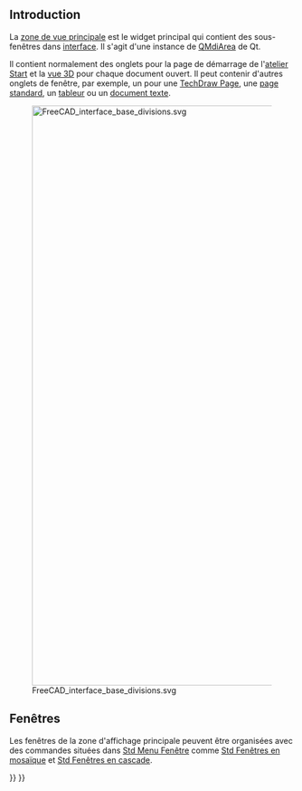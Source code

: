 <languages/>

== Introduction ==

La [[Main_view_area/fr|zone de vue principale]] est le widget principal qui contient des sous-fenêtres dans [[interface/fr|interface]]. Il s'agit d'une instance de [https://doc.qt.io/qt-5/qmdiarea.html QMdiArea] de Qt.

Il contient normalement des onglets pour la page de démarrage de l'[[Start_Workbench/fr|atelier Start]] et la [[3D_view/fr|vue 3D]] pour chaque document ouvert. Il peut contenir d'autres onglets de fenêtre, par exemple, un pour une [[TechDraw_PageDefault/fr|TechDraw Page]], une [[TechDraw_PageDefault/fr|page standard]], un [[spreadsheet/fr|tableur]] ou un [[Std_TextDocument/fr|document texte]].

[[File:FreeCAD_interface_base_divisions.svg|1024px]]

{{Caption|La zone de vue principale est désignée par le numéro 1 et peut contenir différents onglets de fenêtre, principalement la page de démarrage et la [[3D view/fr|vue 3D]].}}

<span id="Windows"></span>
==Fenêtres==

Les fenêtres de la zone d'affichage principale peuvent être organisées avec des commandes situées dans [[Std_Windows_Menu/fr|Std Menu Fenêtre]] comme [[Std_TileWindows/fr|Std Fenêtres en mosaïque]] et [[Std CascadeWindows/fr|Std Fenêtres en cascade]].

{{Interface navi{{#translation:}}}}
{{Userdocnavi{{#translation:}}}}